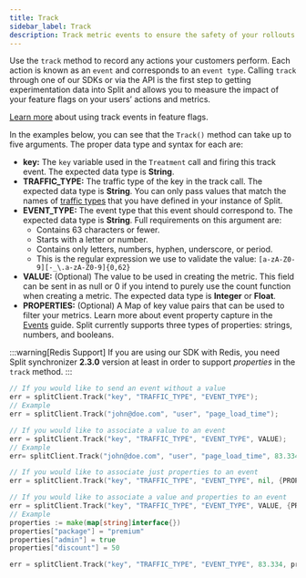 ```yaml
---
title: Track
sidebar_label: Track
description: Track metric events to ensure the safety of your rollouts or run experiments.
---
```


Use the `track` method to record any actions your customers perform. Each action is known as an `event` and corresponds to an `event type`. Calling `track` through one of our SDKs or via the API is the first step to getting experimentation data into Split and allows you to measure the impact of your feature flags on your users’ actions and metrics.

[Learn more](https://help.split.io/hc/en-us/articles/360020585772) about using track events in feature flags. 

In the examples below, you can see that the `Track()` method can take up to five arguments. The proper data type and syntax for each are:

* **key:** The `key` variable used in the `Treatment` call and firing this track event. The expected data type is **String**.
* **TRAFFIC_TYPE:** The traffic type of the key in the track call. The expected data type is **String**. You can only pass values that match the names of [traffic types](https://help.split.io/hc/en-us/articles/360019916311-Traffic-type) that you have defined in your instance of Split.
* **EVENT_TYPE:** The event type that this event should correspond to. The expected data type is **String**. Full requirements on this argument are:
     * Contains 63 characters or fewer.
     * Starts with a letter or number.
     * Contains only letters, numbers, hyphen, underscore, or period. 
     * This is the regular expression we use to validate the value: `[a-zA-Z0-9][-_\.a-zA-Z0-9]{0,62}`
* **VALUE:** (Optional) The value to be used in creating the metric. This field can be sent in as null or 0 if you intend to purely use the count function when creating a metric. The expected data type is **Integer** or **Float**. 
* **PROPERTIES:** (Optional) A Map of key value pairs that can be used to filter your metrics. Learn more about event property capture in the [Events](https://help.split.io/hc/en-us/articles/360020585772-Events#event-properties) guide. Split currently supports three types of properties: strings, numbers, and booleans.

:::warning[Redis Support]
If you are using our SDK with Redis, you need Split synchronizer **2.3.0** version at least in order to support *properties* in the `track` method.
:::

```go title="Go"
// If you would like to send an event without a value 
err = splitClient.Track("key", "TRAFFIC_TYPE", "EVENT_TYPE");
// Example
err = splitClient.Track("john@doe.com", "user", "page_load_time"); 

// If you would like to associate a value to an event
err = splitClient.Track("key", "TRAFFIC_TYPE", "EVENT_TYPE", VALUE);
// Example  
err= splitClient.Track("john@doe.com", "user", "page_load_time", 83.334)

// If you would like to associate just properties to an event
err = splitClient.Track("key", "TRAFFIC_TYPE", "EVENT_TYPE", nil, {PROPERTIES})

// If you would like to associate a value and properties to an event
err = splitClient.Track("key", "TRAFFIC_TYPE", "EVENT_TYPE", VALUE, {PROPERTIES})
// Example
properties := make(map[string]interface{})
properties["package"] = "premium"
properties["admin"] = true
properties["discount"] = 50

err = splitClient.Track("key", "TRAFFIC_TYPE", "EVENT_TYPE", 83.334, properties)
```